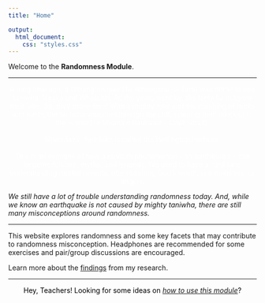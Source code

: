 ```yaml
---
title: "Home"

output:
  html_document:
    css: "styles.css"
---
```


Welcome to the **Randomness Module**.

<hr>
<p style="background-image: url('jonas-friese-pS_S00R9_6I-unsplash.jpg'); ; background-repeat: no-repeat; background-attachment: fixed;
  background-size: cover; color: white ! important; text-align: center ! important;">
A long time ago, a Wellington lake (Te Whanganui-a-Tara) was home to two taniwha, Ngake and Whātaitai. As the years went by, the taniwha outgrew their lake. So, they broke free! With a mighty roar and the crashing of rocks and earth, the taniwha smashed through the cliff, opening their lake out to the ocean (Te Moana o Raukawa - Cook Strait).
<br>
<br>
Nowadays, their lake is called the Wellington Harbour.
<br>
<br>
This is an example of how a random phenomenon - an earthquake - can become folklore, myths, and legends. We used to have a hard time understanding random events, often blaming God's wrath, sea monsters, or angels.</p>

*We still have a lot of trouble understanding randomness today. And, while we know an earthquake is not caused by mighty taniwha, there are still many misconceptions around randomness.*

<hr>

This website explores randomness and some key facets that may contribute to randomness misconception. Headphones are recommended for some exercises and pair/group discussions are encouraged.

Learn more about the <a href = ".\Findings.html" target="_blank">findings</a> from my research.

<hr>

<span style = "color: black; align: center; display:table; margin-left: auto; margin-right: auto">
Hey, Teachers! Looking for some ideas on <a href = ".\Teachers.html" target = "blank">*how to use this module*</a>? </span>
<br>
